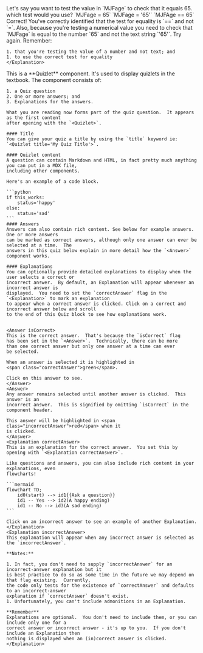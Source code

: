 
<Quizlet title="Example Quiz">
    Let's say you want to test the value in `MJFage` to check that it equals 65.  which
    test would you use?
    <Answer>
    `MJFage = 65`
    </Answer>
    <Answer>
    `MJFage = '65'`
    </Answer>
    <Answer isCorrect>
    `MJFAge == 65`
    </Answer>
    <Explanation correctAnswer>
    Correct!  You've correctly identified that the test for equality is `==` and not `=`.
    Also, because you're testing a numerical value you need to check that `MJFage` is equal to
    the number `65` and not the text string `'65'`.
    </Explanation>
    <Explanation incorrectAnswer>
    Try again.  Remember:

    1. that you're testing the value of a number and not text; and
    1. to use the correct test for equality
    </Explanation>
</Quizlet>

<Quizlet>
    This is a **Quizlet** component.  It's used to display quizlets in the textbook.  The 
    component consists of:

    1. a Quiz question
    2. One or more answers; and
    3. Explanations for the answers.

    What you are reading now forms part of the quiz question.  It appears as the first content
    after opening with the `<Quizlet>`.

    #### Title
    You can give your quiz a title by using the `title` keyword ie: `<Quizlet title='My Quiz Title'>`.

    #### Quizlet content
    A question can contain Markdown and HTML, in fact pretty much anything you can put in a MDX file, 
    including other components.

    Here's an example of a code block.

    ```python
    if this_works:
        status='happy'
    else:
        status='sad'
    ```
    #### Answers
    Answers can also contain rich content. See below for example answers.  One or more answers 
    can be marked as correct answers, although only one answer can ever be selected at a time.  The 
    answers in this quiz below explain in more detail how the `<Answer>` component works.

    #### Explanations
    You can optionally provide detailed explanations to display when the user selects a correct or
    incorrect answer.  By default, an Explanation will appear whenever an incorrect answer is 
    displayed.  You need to set the `correctAnswer` flag in the `<Explanation>` to mark an explanation
    to appear when a correct answer is clicked. Click on a correct and incorrect answer below and scroll
    to the end of this Quiz block to see how explanations work.


    <Answer isCorrect>
    This is the correct answer.  That's because the `isCorrect` flag
    has been set in the `<Answer>`.  Technically, there can be more
    than one correct answer but only one answer at a time can ever
    be selected.

    When an answer is selected it is highlighted in 
    <span class="correctAnswer">green</span>.

    Click on this answer to see.
    </Answer>
    <Answer>
    Any answer remains selected until another answer is clicked.  This answer is an
    incorrect answer.  This is signified by omitting `isCorrect` in the component header.
    
    This answer will be highlighted in <span class="incorrectAnswer">red</span> when it
    is clicked.
    </Answer>
    <Explanation correctAnswer>
    This is an explanation for the correct answer.  You set this by opening with `<Explanation correctAnswer>`.

    Like questions and answers, you can also include rich content in your explanations, even 
    flowcharts!

    ```mermaid
    flowchart TD;
        id0(start) --> id1{{Ask a question}}
        id1 -- Yes --> id2(A happy ending)
        id1 -- No --> id3(A sad ending)
    ```

    Click on an incorrect answer to see an example of another Explanation.
    </Explanation>
    <Explanation incorrectAnswer>
    This explanation will appear when any incorrect answer is selected as the `incorrectAnswer`.

    **Notes:**

    1. In fact, you don't need to supply `incorrectAnswer` for an incorrect-answer explanation but it
    is best practice to do so as some time in the future we may depend on that flag existing.  Currently,
    the code only tests for the existence of `correctAnswer` and defaults to an incorrect-answer
    explanation if `correctAnswer` doesn't exist.
    1. Unfortunately, you can't include admonitions in an Explanation.

    **Remember**
    Explanations are optional.  You don't need to include them, or you can include only one for a
    correct answer or incorrect answer - it's up to you.  If you don't include an Explanation then
    nothing is displayed when an (in)correct answer is clicked.
    </Explanation>
</Quizlet>
